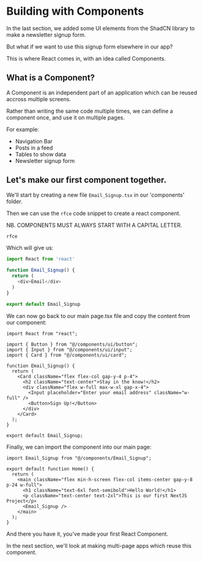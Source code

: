# Building with Components

In the last section, we added some UI elements from the ShadCN library to make a newsletter signup form.

But what if we want to use this signup form elsewhere in our app?

This is where React comes in, with an idea called Components.

## What is a Component?

A Component is an independent part of an application which can be reused accross multiple screens.

Rather than writing the same code multiple times, we can define a component once, and use it on multiple pages.

For example:

* Navigation Bar
* Posts in a feed
* Tables to show data
* Newsletter signup form

## Let's make our first component together.

We'll start by creating a new file `Email_Signup.tsx` in our 'components' folder.

Then we can use the `rfce` code snippet to create a react component.

NB. COMPONENTS MUST ALWAYS START WITH A CAPITAL LETTER.

```ts filename="/app/components/Email_Signup.tsx"
rfce
```

Which will give us:

```ts filename="/app/components/Email_Signup.tsx"
import React from 'react'

function Email_Signup() {
  return (
    <div>Email</div>
  )
}

export default Email_Signup
```

We can now go back to our main page.tsx file and copy the content from our component:


```tsx filename="/app/components/Email_Signup.tsx" copy
import React from "react";

import { Button } from "@/components/ui/button";
import { Input } from "@/components/ui/input";
import { Card } from "@/components/ui/card";

function Email_Signup() {
  return (
    <Card className="flex flex-col gap-y-4 p-4">
      <h2 className="text-center">Stay in the know!</h2>
      <div className="flex w-full max-w-xl gap-x-4">
        <Input placeholder="Enter your email address" className="w-full" />
        <Button>Sign Up!</Button>
      </div>
    </Card>
  );
}

export default Email_Signup;

```

Finally, we can import the component into our main page:

```tsx filename="@/page.tsx" {1, 8} copy
import Email_Signup from "@/components/Email_Signup";

export default function Home() {
  return (
    <main className="flex min-h-screen flex-col items-center gap-y-8 p-24 w-full">
      <h1 className="text-6xl font-semibold">Hello World!</h1>
      <p className="text-center text-2xl">This is our first NextJS Project</p>
      <Email_Signup />
    </main>
  );
}
```

And there you have it, you've made your first React Component.

In the next section, we'll look at making multi-page apps which reuse this component.
